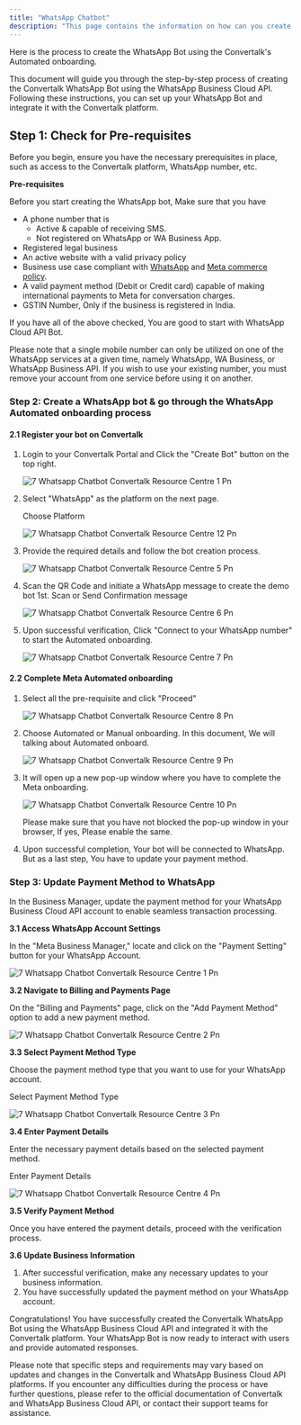 ```yaml
---
title: "WhatsApp Chatbot"
description: "This page contains the information on how can you create the WhatsApp chatbot for your business. "
---
```


Here is the process to create the WhatsApp Bot using the  Convertalk's Automated onboarding.

This document will guide you through the step-by-step process of creating the  Convertalk WhatsApp Bot using the WhatsApp Business Cloud API. Following these instructions, you can set up your WhatsApp Bot and integrate it with the  Convertalk platform.

## **Step 1: Check for Pre-requisites**

Before you begin, ensure you have the necessary prerequisites in place, such as access to the  Convertalk platform, WhatsApp number, etc.

**Pre-requisites**

Before you start creating the WhatsApp bot, Make sure that you have

- A phone number that is
  - Active & capable of receiving SMS.
  - Not registered on WhatsApp or WA Business App.
- Registered legal business
- An active website with a valid privacy policy
- Business use case compliant with [WhatsApp](https://www.whatsapp.com/legal/commerce-policy) and [Meta commerce policy](https://www.facebook.com/policies_center/commerce/).
- A valid payment method (Debit or Credit card) capable of making international payments to Meta for conversation charges.
- GSTIN Number, Only if the business is registered in India.

If you have all of the above checked, You are good to start with WhatsApp Cloud API Bot.

<Note>
  Please note that a single mobile number can only be utilized on one of the WhatsApp services at a given time, namely WhatsApp, WA Business, or WhatsApp Business API. If you wish to use your existing number, you must remove your account from one service before using it on another.
</Note>

### **Step 2: Create a WhatsApp bot & go through the WhatsApp Automated onboarding process**

#### **2.1 Register your bot on  Convertalk**

1. Login to your  Convertalk Portal and Click the "Create Bot" button on the top right.

   ![7 Whatsapp Chatbot  Convertalk Resource Centre 1 Pn](/images/how-botpenguin-works/create-newchatbot/7.whatsapp_chatbot__Convertalk_resource_centre-11.png)
2. Select "WhatsApp" as the platform on the next page.

   Choose Platform

   ![7 Whatsapp Chatbot  Convertalk Resource Centre 12 Pn](/images/how-botpenguin-works/create-newchatbot/7.whatsapp_chatbot__Convertalk_resource_centre-12.png)
3. Provide the required details and follow the bot creation process.

   ![7 Whatsapp Chatbot  Convertalk Resource Centre 5 Pn](/images/how-botpenguin-works/create-newchatbot/7.whatsapp_chatbot__Convertalk_resource_centre-5.png)
4. Scan the QR Code and initiate a WhatsApp message to create the demo bot 1st. Scan or Send Confirmation message

   ![7 Whatsapp Chatbot  Convertalk Resource Centre 6 Pn](/images/how-botpenguin-works/create-newchatbot/7.whatsapp_chatbot__Convertalk_resource_centre-6.png)
5. Upon successful verification, Click "Connect to your WhatsApp number" to start the Automated onboarding.

   ![7 Whatsapp Chatbot  Convertalk Resource Centre 7 Pn](/images/how-botpenguin-works/create-newchatbot/7.whatsapp_chatbot__Convertalk_resource_centre-7.png)

#### **2.2 Complete Meta Automated onboarding**

1. Select all the pre-requisite and click "Proceed"

   ![7 Whatsapp Chatbot Convertalk Resource Centre 8 Pn](/images/how-botpenguin-works/create-newchatbot/7.whatsapp_chatbot__Convertalk_resource_centre-8.png)
2. Choose Automated or Manual onboarding. In this document, We will talking about Automated onboard.

   ![7 Whatsapp Chatbot  Convertalk Resource Centre 9 Pn](/images/how-botpenguin-works/create-newchatbot/7.whatsapp_chatbot__Convertalk_resource_centre-9.png)
3. It will open up a new pop-up window where you have to complete the Meta onboarding.

   ![7 Whatsapp Chatbot  Convertalk Resource Centre 10 Pn](/images/how-botpenguin-works/create-newchatbot/7.whatsapp_chatbot__Convertalk_resource_centre-10.png)

   <Note>
     Please make sure that you have not blocked the pop-up window in your browser, If yes, Please enable the same.
   </Note>
4. Upon successful completion, Your bot will be connected to WhatsApp. But as a last step, You have to update your payment method.

### **Step 3: Update Payment Method to WhatsApp**

In the Business Manager, update the payment method for your WhatsApp Business Cloud API account to enable seamless transaction processing.

**3.1 Access WhatsApp Account Settings**

In the "Meta Business Manager," locate and click on the "Payment Setting" button for your WhatsApp Account.

![7 Whatsapp Chatbot  Convertalk Resource Centre 1 Pn](/images/how-botpenguin-works/create-newchatbot/7.whatsapp_chatbot__Convertalk_resource_centre-1.png)

**3.2 Navigate to Billing and Payments Page**

On the "Billing and Payments" page, click on the "Add Payment Method" option to add a new payment method.

![7 Whatsapp Chatbot  Convertalk Resource Centre 2 Pn](/images/how-botpenguin-works/create-newchatbot/7.whatsapp_chatbot__Convertalk_resource_centre-2.png)

**3.3 Select Payment Method Type**

Choose the payment method type that you want to use for your WhatsApp account.

Select Payment Method Type

![7 Whatsapp Chatbot  Convertalk Resource Centre 3 Pn](/images/how-botpenguin-works/create-newchatbot/7.whatsapp_chatbot__Convertalk_resource_centre-3.png)

**3.4 Enter Payment Details**

Enter the necessary payment details based on the selected payment method.

Enter Payment Details

![7 Whatsapp Chatbot  Convertalk Resource Centre 4 Pn](/images/how-botpenguin-works/create-newchatbot/7.whatsapp_chatbot__Convertalk_resource_centre-4.png)

**3.5 Verify Payment Method**

Once you have entered the payment details, proceed with the verification process.

**3.6 Update Business Information**

1. After successful verification, make any necessary updates to your business information.
2. You have successfully updated the payment method on your WhatsApp account.

Congratulations\! You have successfully created the  Convertalk WhatsApp Bot using the WhatsApp Business Cloud API and integrated it with the  Convertalk platform. Your WhatsApp Bot is now ready to interact with users and provide automated responses.

<Info>
  Please note that specific steps and requirements may vary based on updates and changes in the  Convertalk and WhatsApp Business Cloud API platforms. If you encounter any difficulties during the process or have further questions, please refer to the official documentation of  Convertalk and WhatsApp Business Cloud API, or contact their support teams for assistance.
</Info>